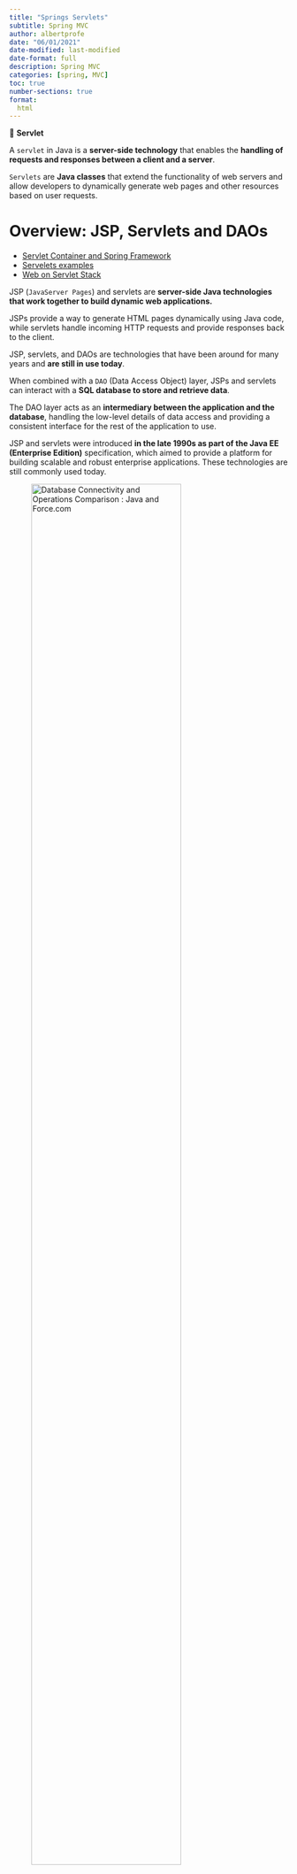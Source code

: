 ```yaml
---
title: "Springs Servlets"
subtitle: Spring MVC
author: albertprofe
date: "06/01/2021"
date-modified: last-modified
date-format: full
description: Spring MVC
categories: [spring, MVC]
toc: true
number-sections: true
format:
  html
---
```


::: {.summary}
📘 **Servlet**

A ``servlet`` in Java is a **server-side technology** that enables the **handling of requests and responses between a client and a server**.

``Servlets`` are **Java classes** that extend the functionality of web servers and allow developers to dynamically generate web pages and other resources based on user requests.
:::

# Overview: JSP, Servlets and DAOs

- [Servlet Container and Spring Framework](https://mossgreen.github.io/Servlet-Containers-and-Spring-Framework/){.external}
- [Servelets examples](https://drive.google.com/drive/folders/1CEhyfjf1VhEOlZUuewzWu-zxwqzpBVD6?usp=sharing){.external}
- [Web on Servlet Stack](https://docs.spring.io/spring-framework/docs/current/reference/html/web.html){.external}

JSP (``JavaServer Pages``) and servlets are **server-side Java technologies that work together to build dynamic web applications.**

JSPs provide a way to generate HTML pages dynamically using Java code, while servlets handle incoming HTTP requests and provide responses back to the client.

::: {.column-margin}
JSP, servlets, and DAOs are technologies that have been around for many years and **are still in use today**.
:::

When combined with a ``DAO`` (Data Access Object) layer, JSPs and servlets can interact with a **SQL database to store and retrieve data**.

The DAO layer acts as an **intermediary between the application and the database**, handling the low-level details of data access and providing a consistent interface for the rest of the application to use.

::: {.column-margin}
JSP and servlets were introduced **in the late 1990s as part of the Java EE (Enterprise Edition)** specification, which aimed to provide a platform for building scalable and robust enterprise applications. These technologies are still commonly used today.
:::

![ [Database Connectivity and Operations Comparison : Java and Force.com](http://clouddatafacts.com/force.com/java-to-force/db-connectivity.html){.external}  ](/images/springmvc/java-servlet-flow.png){width="80%"}

Using this **combination of JSPs, servlets, and DAOs,** developers can build powerful, scalable, and maintainable web applications that can handle complex data and business logic. 

::: {.column-margin}
The use of DAOs in conjunction with JSPs and servlets to access SQL databases has also been a common practice for many years. DAOs were first introduced **as a design pattern in the early 2000s,** and since then, they have been widely adopted as a best practice.
:::

![Servlet life cycle](/images/springmvc/servlet_life_cycle.png){width="80%"}

The end result is a web application that can provide rich functionality to users while remaining easy to maintain and extend over time.




# JSP: JavaServer Page

- [Java Server-side Programming, Getting started with JSP by Examples](https://www3.ntu.edu.sg/home/ehchua/programming/java/JSPByExample.html){.external}

JavaServer Page (JSP) provides a simplified and fast mean to generate dynamic web contents. 

It allows you to mix static HTML with dynamically generated HTML - in the way that the business logic and the presentation are well separated.


![Request-Response cycle with servlets and .xml: Spring 2.x](//images/springmvc/Servlet_HelloServletURL.png){width="80%"}


- [Book servlet](/images/springmvc/servlet.book.pdf){.external}

## JSPs are Internally Compiled into Java Servlets

That is to say, anything that can be done using JSPs can also be accomplished using Java servlets.

However, it is important to note that servlets and JSPs are **complementary technologies, NOT replacement of each other.** 

- Servlet can be viewed as *HTML inside Java*, which is better for implementing business logic - as it is Java dominant.
- JSP, on the other hand, is *Java inside HTML*, which is superior for creating presentation - as it is HTML dominant.

In a typical **Model-View-Control (MVC) application**:

- servlets are often used for the **Controller (C)**, which involves complex programming logic.
- JSPs are often used for the **View (V)**, which mainly deals with presentation.
- The Model (M) is usually implemented using **JavaBean or EJB**.

![Servlet life cycle](/images/springmvc/servlet_lifecycle_webserver.png){width="80%"}

## Apache Tomcat Server

JSPs, like servlets, are **server-side programs run inside a HTTP server.**

::: {.callout-note}
## Tomcat
To support JSP/servlet, a Java-capable HTTP server is required.

[Tomcat Server](http://tomcat.apache.org){.external} is the official reference implementation (RI) for Java servlet and JSP, provided free by [Apache](http://www.apache.org){.external}.
:::

## Example: Java inside HTML

![Request-Response cycle with URL and Java Methods: Spring 2.x](/images/springmvc/path.png){width="80%"}


### Code example

This JSP code generates a random number and displays a message to the user based on the value of the number.

If the number is greater than 0.95, the user is told they will have a lucky day, and if the number is less than or equal to 0.95, the user is told that life goes on.




::: {.column-page-right}

``` .java
<html>
<head><title>First JSP</title></head>
<body>
  <%
    double num = Math.random();
    if (num > 0.95) {
  %>
      <h2>You'll have a luck day!</h2><p>(<%= num %>)</p>
  <%
    } else {
  %>
      <h2>Well, life goes on ... </h2><p>(<%= num %>)</p>
  <%
    }
  %>
  <a href="<%= request.getRequestURI() %>"><h3>Try Again</h3></a>
</body>
</html>
```
:::

The random number is displayed along with the message, and the user is given the option to try again by clicking on a link that reloads the page.

# EJB: Enterprise JavaBeans

![EJB Architecture](/images/springmvc/ejb.bmp)

`Enterprise JavaBeans` (*Enterprise JavaBeans*) is one of several Java APIs for modular construction of enterprise software.

<mark>EJB is a server-side software component that encapsulates business logic of an application. An EJB web container provides a runtime environment for web related software components, including computer security, Java servlet lifecycle management, transaction processing, and other web services.</mark> 

The EJB specification is a subset of the Java EE specification.

> The EJB specification provides a standard way to implement the server-side (also called "back-end") 'business' software typically found in enterprise applications (as opposed to 'front-end' user interface software). Such software addresses the same types of problem, and solutions to these problems are often repeatedly re-implemented by programmers.


`Jakarta Enterprise Beans` is intended to handle such common concerns as persistence, transactional integrity and security in a standard way, leaving programmers free to concentrate on the particular parts of the enterprise software at hand.

The following shows a basic example of what an EJB looks like in code: 

``` .java
@Stateless 
public class CustomerService { 
  

  private EntityManager entityManager; 
   
  public void addCustomer(Customer customer) { 
    entityManager.persist(customer); 
  } 
}
```


## EJB vs Spring 

**EJB** (Enterprise JavaBeans) and **Spring** are frameworks for developing enterprise applications in Java.

::: {.column-margin}
![EJB vs Spring](/images/springmvc/EJB-vs-Spring-info-1.jpg.webp){width="40%"}
:::

Both offer solutions for managing application components and facilitating enterprise-level features like transaction management and security. However, they differ in several *key* aspects. 

**EJB** is part of the Java EE platform, providing a standardized approach to building enterprise applications, while Spring is a lightweight and modular framework offering comprehensive support for dependency injection, aspect-oriented programming, and MVC architecture. 

Spring promotes **loosely coupled components** and easier **unit testing** compared to **EJB**, which traditionally requires a full-fledged Java EE container for deployment.




![EJB vs Spring](/images/springmvc/EJBvsSPRING.png)


# In 2023, is this tech obsolete? Yes and Not

![ [Servlet and JSP Tutorial- How to Build Web Applications in Java?](https://www.edureka.co/blog/servlet-and-jsp-tutorial/){.external} ](/images/springmvc/jsp_tech.png){width="40%"}


![[Does assignment to the legacy project with pure Java EE/EJB for 2 years will make me make a worse software engineer even if I was a senior and lead people, but now just code old EJB stuff deployed on JBoss?](https://www.quora.com/Does-assignment-to-the-legacy-project-with-pure-Java-EE-EJB-for-2-years-will-make-me-make-a-worse-software-engineer-even-if-I-was-a-senior-and-lead-people-but-now-just-code-old-EJB-stuff-deployed-on-JBoss){.external target='_blank'}](/images/springmvc/Quora-ejb.png){width="40%"}

# References


- [EJB vs Spring](https://www.educba.com/ejb-vs-spring/){.external target='_blank'}
- [A Guide to Migrating Enterprise Applications to Spring](https://assets.spring.io/drupal/files/MigratingAppsToSpring.pdf){.external target='_blank'}
- [A Detailed Guide to Enterprise Java Beans w/Code Examples](https://stackify.com/enterprise-java-beans/){.external target='_blank'}

<!--- navLinks -->
<br><br>
<div class=row>
<br>
<div class='column left previous'>
<br>
[{{< fa solid arrow-left >}} Spring MVC](/spring/spring-mvc.qmd)
<br>
</div>
<br>
<div class='column center'>
<br>
[{{< fa solid arrow-up >}} top](#top)
<br>
</div>
<br>
<div class='column right next'>
<br>
[Spring Boot: fundamentals  {{< fa solid arrow-right >}}](/springboot/boot-what-basics.qmd)
<br>
</div>
<br>
</div>
